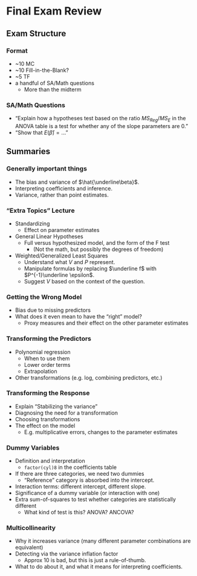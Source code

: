 # Final Exam Review

## Exam Structure

### Format

- ~10 MC\lspace
- ~10 Fill-in-the-Blank?\lspace
- ~5 TF\lspace
- a handful of SA/Math questions
    - More than the midterm

### SA/Math Questions

- "Explain how a hypotheses test based on the ratio $MS_{Reg}/MS_E$ in the ANOVA table is a test for whether any of the slope parameters are 0."\lspace
- "Show that $E(\hat\beta) = ...$"\lspace

## Summaries

### Generally important things

- The bias and variance of $\hat{\underline\beta}$.\lspace
- Interpreting coefficients and inference.
- Variance, rather than point estimates.

### "Extra Topics" Lecture

- Standardizing
    - Effect on parameter estimates\lspace
- General Linear Hypotheses
    - Full versus hypothesized model, and the form of the F test
        - (Not the math, but possibly the degrees of freedom)\lspace
- Weighted/Generalized Least Squares
    - Understand what $V$ and $P$ represent.
    - Manipulate formulas by replacing $\underline f$ with $P^{-1}\underline \epsilon$.
    - Suggest $V$ based on the context of the question.

### Getting the Wrong Model

- Bias due to missing predictors
- What does it even mean to have the "right" model?
    - Proxy measures and their effect on the other parameter estimates

### Transforming the Predictors

- Polynomial regression
    - When to use them
    - Lower order terms
    - Extrapolation\lspace
- Other transformations (e.g. log, combining predictors, etc.)

### Transforming the Response

- Explain "Stabilizing the variance"\lspace
- Diagnosing the need for a transformation\lspace
- Choosing transformations\lspace
- The effect on the model
    - E.g. multiplicative errors, changes to the parameter estimates\lspace

### Dummy Variables

- Definition and interpretation
    - `factor(cyl)8` in the coefficients table\lspace
- If there are three categories, we need two dummies
    - "Reference" category is absorbed into the intercept.\lspace
- Interaction terms: different intercept, different slope.\lspace
- Significance of a dummy variable (or interaction with one)\lspace
- Extra sum-of-squares to test whether categories are statistically different
    - What kind of test is this? ANOVA? ANCOVA?

### Multicollinearity

- Why it increases variance (many different parameter combinations are equivalent)\lspace
- Detecting via the variance inflation factor
    - Approx 10 is bad, but this is just a rule-of-thumb.
- What to do about it, and what it means for interpreting coefficients.

